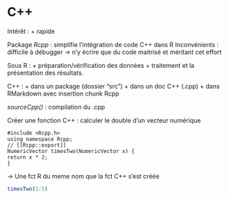 # C++

Intérêt : + rapide

Package *Rcpp* : simplifie l'intégration de code C++ dans R 
Inconvénients : difficile à débugger
-> n'y écrire que du code maitrisé et méritant cet effort

Sous R :
+ préparation/vérification des données 
+ traitement et la présentation des résultats.

C++ : 
+ dans un package (dossier "src")
+ dans un doc C++ (.cpp)
+ dans RMarkdown avec insertion chunk Rcpp

*sourceCpp()* : compilation du .cpp

Créer une fonction C++ :
calculer le double d’un vecteur numérique
```Rcpp
#include <Rcpp.h>
using namespace Rcpp;
// [[Rcpp::export]]
NumericVector timesTwo(NumericVector x) {
return x * 2;
}
```

-> Une fct R du meme nom que la fct C++ s'est créée
```r
timesTwo(1:5)
```

